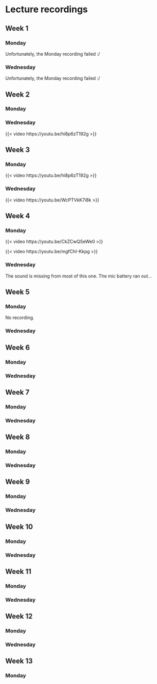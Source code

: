 # Lecture recordings {.unnumbered}

## Week 1 {.unnumbered}

### Monday {.unnumbered}

Unfortunately, the Monday recording failed :/

### Wednesday {.unnumbered}

Unfortunately, the Monday recording failed :/

## Week 2 {.unnumbered}

### Monday {.unnumbered}


<!-- 
{{< video https://youtu.be/ >}}
 -->

### Wednesday {.unnumbered}

{{< video https://youtu.be/hi8p6zT192g >}}

## Week 3 {.unnumbered}

### Monday {.unnumbered}

{{< video https://youtu.be/hi8p6zT192g >}}
 
### Wednesday {.unnumbered}

{{< video https://youtu.be/WcPTVkK7i8k >}}

## Week 4 {.unnumbered}

### Monday {.unnumbered}

{{< video https://youtu.be/CkZCwQSeWe0 >}}

{{< video https://youtu.be/mgfChI-Kkpg >}}


### Wednesday {.unnumbered}

The sound is missing from most of this one. The mic battery ran out...

<!-- 
{{< video https://youtu.be/ >}}
 -->
## Week 5 {.unnumbered}

### Monday {.unnumbered}

No recording.

<!-- 
{{< video https://youtu.be/ >}}
 -->

### Wednesday {.unnumbered}

<!-- 
{{< video https://youtu.be/ >}}
 -->
## Week 6 {.unnumbered}

### Monday {.unnumbered}

<!-- 
{{< video https://youtu.be/ >}}
 -->
### Wednesday {.unnumbered}

<!-- 
{{< video https://youtu.be/ >}}
 -->

## Week 7 {.unnumbered}

### Monday {.unnumbered}

<!-- 
{{< video https://youtu.be/ >}}
 -->

### Wednesday {.unnumbered}

<!-- 
{{< video https://youtu.be/ >}}
 -->

## Week 8 {.unnumbered}

### Monday {.unnumbered}

<!-- 
{{< video https://youtu.be/ >}}
 -->
 
### Wednesday {.unnumbered}

<!-- 
{{< video https://youtu.be/ >}}
 -->

## Week 9 {.unnumbered}

### Monday {.unnumbered}

<!-- 
{{< video https://youtu.be/ >}}
 -->

### Wednesday {.unnumbered}

<!-- 
{{< video https://youtu.be/ >}}
 -->

## Week 10 {.unnumbered}

### Monday {.unnumbered}

<!-- 
{{< video https://youtu.be/ >}}
 -->

### Wednesday {.unnumbered}

<!-- 
{{< video https://youtu.be/ >}}
 -->

## Week 11 {.unnumbered}

### Monday {.unnumbered}

<!-- 
{{< video https://youtu.be/ >}}
 -->

### Wednesday {.unnumbered}

<!-- 
{{< video https://youtu.be/ >}}
 -->

## Week 12 {.unnumbered}

### Monday {.unnumbered}

<!-- 
{{< video https://youtu.be/ >}}
 -->

### Wednesday {.unnumbered}

<!-- 
{{< video https://youtu.be/ >}}
 -->
 
## Week 13 {.unnumbered}

### Monday {.unnumbered}

<!-- 
{{< video https://youtu.be/ >}}
 -->




<!--


### Wednesday {.unnumbered}

{{< video https://youtu.be/ >}}


## Week 14 {.unnumbered}

### Monday {.unnumbered}

{{< video https://youtu.be/ >}}


### Wednesday {.unnumbered}

{{< video https://youtu.be/ >}}

 -->
